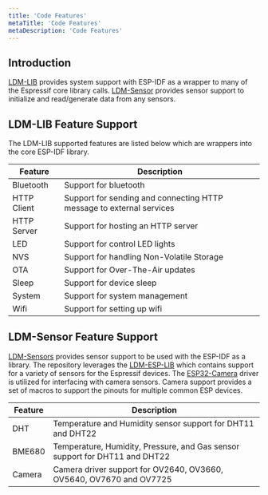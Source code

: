 ```yaml
---
title: 'Code Features'
metaTitle: 'Code Features'
metaDescription: 'Code Features'
---
```


## Introduction

[LDM-LIB](https://github.com/LilDataMonster/ldm-lib/) provides system support with ESP-IDF as a wrapper to many of the Espressif core library calls. [LDM-Sensor](https://github.com/LilDataMonster/ldm-sensors) provides sensor support to initialize and read/generate data from any sensors.

## LDM-LIB Feature Support

The LDM-LIB supported features are listed below which are wrappers into the core ESP-IDF library.

| Feature       | Description                                                          |
|---------------|----------------------------------------------------------------------|
| Bluetooth     | Support for bluetooth                                                |
| HTTP Client   | Support for sending and connecting HTTP message to external services |
| HTTP Server   | Support for hosting an HTTP server                                   |
| LED           | Support for control LED lights                                       |
| NVS           | Support for handling Non-Volatile Storage                            |
| OTA           | Support for Over-The-Air updates                                     |
| Sleep         | Support for device sleep                                             |
| System        | Support for system management                                        |
| Wifi          | Support for setting up wifi                                          |

## LDM-Sensor Feature Support

[LDM-Sensors](https://github.com/LilDataMonster/ldm-sensors) provides sensor support to be used with the ESP-IDF as a library. The repository leverages the [LDM-ESP-LIB](https://github.com/UncleRus/esp-idf-lib) which contains support for a variety of sensors for the Espressif devices. The [ESP32-Camera](https://github.com/espressif/esp32-camera) driver is utilized for interfacing with camera sensors. Camera support provides a set of macros to support the pinouts for multiple common ESP devices.

| Feature       | Description                                                                  |
|---------------|------------------------------------------------------------------------------|
| DHT           | Temperature and Humidity sensor support for DHT11 and DHT22                  |
| BME680        | Temperature, Humidity, Pressure, and Gas sensor support for DHT11 and DHT22  |
| Camera        | Camera driver support for OV2640, OV3660, OV5640, OV7670 and OV7725          |
